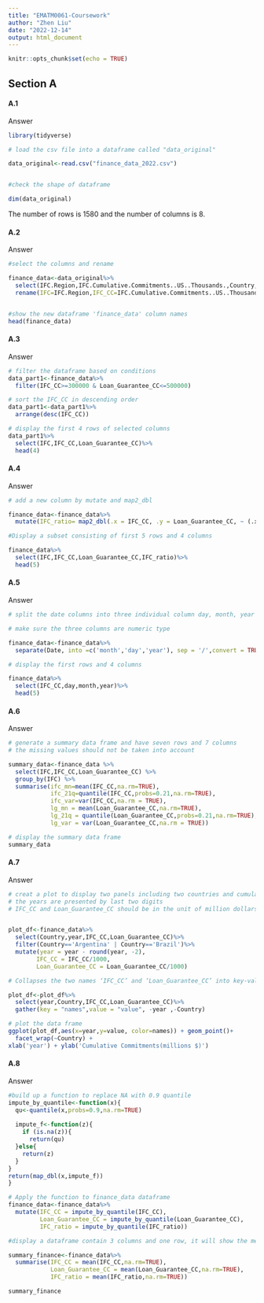 ```yaml
---
title: "EMATM0061-Coursework"
author: "Zhen Liu"
date: "2022-12-14"
output: html_document
---
```


```r
knitr::opts_chunk$set(echo = TRUE)
```


## Section A

#### A.1

Answer

```r
library(tidyverse)
```

```r
# load the csv file into a dataframe called "data_original"

data_original<-read.csv("finance_data_2022.csv")


#check the shape of dataframe

dim(data_original)

```

The number of rows is 1580 and the number of columns is 8.



#### A.2

Answer

```r

#select the columns and rename

finance_data<-data_original%>%
  select(IFC.Region,IFC.Cumulative.Commitments..US..Thousands.,Country,Loan...Guarantee.participations.Cumulative.Commitments..US..Thousands.,As.of.Date)%>%
  rename(IFC=IFC.Region,IFC_CC=IFC.Cumulative.Commitments..US..Thousands.,Country=Country, Loan_Guarantee_CC=Loan...Guarantee.participations.Cumulative.Commitments..US..Thousands. ,Date = As.of.Date )



```

```r
#show the new dataframe 'finance_data' column names
head(finance_data)
```

#### A.3

Answer

```r
# filter the dataframe based on conditions
data_part1<-finance_data%>%
  filter(IFC_CC>=300000 & Loan_Guarantee_CC<=500000)

```

```r
# sort the IFC_CC in descending order
data_part1<-data_part1%>%
  arrange(desc(IFC_CC))
```

```r
# display the first 4 rows of selected columns
data_part1%>%
  select(IFC,IFC_CC,Loan_Guarantee_CC)%>%
  head(4)
```

#### A.4

Answer

```r
# add a new column by mutate and map2_dbl 

finance_data<-finance_data%>%
  mutate(IFC_ratio= map2_dbl(.x = IFC_CC, .y = Loan_Guarantee_CC, ~ (.x/(.x+.y))))  

```

```r
#Display a subset consisting of first 5 rows and 4 columns

finance_data%>%
  select(IFC,IFC_CC,Loan_Guarantee_CC,IFC_ratio)%>%
  head(5)

```



#### A.5

Answer

```r

# split the date columns into three individual column day, month, year

# make sure the three columns are numeric type

finance_data<-finance_data%>%
  separate(Date, into =c('month','day','year'), sep = '/',convert = TRUE)

```

```r
# display the first rows and 4 columns

finance_data%>%
  select(IFC_CC,day,month,year)%>%
  head(5)

```


#### A.6

Answer

```r

# generate a summary data frame and have seven rows and 7 columns
# the missing values should not be taken into account

summary_data<-finance_data %>%
  select(IFC,IFC_CC,Loan_Guarantee_CC) %>%
  group_by(IFC) %>%
  summarise(ifc_mn=mean(IFC_CC,na.rm=TRUE),
            ifc_21q=quantile(IFC_CC,probs=0.21,na.rm=TRUE),
            ifc_var=var(IFC_CC,na.rm = TRUE),
            lg_mn = mean(Loan_Guarantee_CC,na.rm=TRUE),
            lg_21q = quantile(Loan_Guarantee_CC,probs=0.21,na.rm=TRUE),
            lg_var = var(Loan_Guarantee_CC,na.rm = TRUE)) 

```

```r
# display the summary data frame
summary_data
```

#### A.7

Answer


```r
# creat a plot to display two panels including two countries and cumulative commitments
# the years are presented by last two digits
# IFC_CC and Loan_Guarantee_CC should be in the unit of million dollars rather than thousand


plot_df<-finance_data%>%
  select(Country,year,IFC_CC,Loan_Guarantee_CC)%>%
  filter(Country=='Argentina' | Country=='Brazil')%>%
  mutate(year = year - round(year, -2),
        IFC_CC = IFC_CC/1000,
        Loan_Guarantee_CC = Loan_Guarantee_CC/1000)

```

```r
# Collapses the two names ‘IFC_CC’ and ‘Loan_Guarantee_CC’ into key-value pairs

plot_df<-plot_df%>%
  select(year,Country,IFC_CC,Loan_Guarantee_CC)%>%
  gather(key = "names",value = "value", -year ,-Country)
```


```r
# plot the data frame
ggplot(plot_df,aes(x=year,y=value, color=names)) + geom_point()+
  facet_wrap(~Country) +
xlab('year') + ylab('Cumulative Commitments(millions $)') 
```

#### A.8

Answer

```r
#build up a function to replace NA with 0.9 quantile
impute_by_quantile<-function(x){
  qu<-quantile(x,probs=0.9,na.rm=TRUE)
  
  impute_f<-function(z){
    if (is.na(z)){
      return(qu)
  }else{
    return(z)
  }
}
return(map_dbl(x,impute_f))
}

```

```r

# Apply the function to finance_data dataframe
finance_data<-finance_data%>%
  mutate(IFC_CC = impute_by_quantile(IFC_CC),
         Loan_Guarantee_CC = impute_by_quantile(Loan_Guarantee_CC),
         IFC_ratio = impute_by_quantile(IFC_ratio))

```

```r
#display a dataframe contain 3 columns and one row, it will show the mean value of the 3 columns from finance_data.

summary_finance<-finance_data%>%
  summarise(IFC_CC = mean(IFC_CC,na.rm=TRUE),
            Loan_Guarantee_CC = mean(Loan_Guarantee_CC,na.rm=TRUE),
            IFC_ratio = mean(IFC_ratio,na.rm=TRUE))

summary_finance
```

